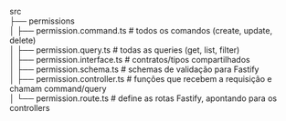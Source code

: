 src  
├── permissions  
│   ├── permission.command.ts    # todos os comandos (create, update, delete)  
│   ├── permission.query.ts      # todas as queries (get, list, filter)  
│   ├── permission.interface.ts  # contratos/tipos compartilhados  
│   ├── permission.schema.ts     # schemas de validação para Fastify  
│   ├── permission.controller.ts # funções que recebem a requisição e chamam command/query  
│   └── permission.route.ts      # define as rotas Fastify, apontando para os controllers
